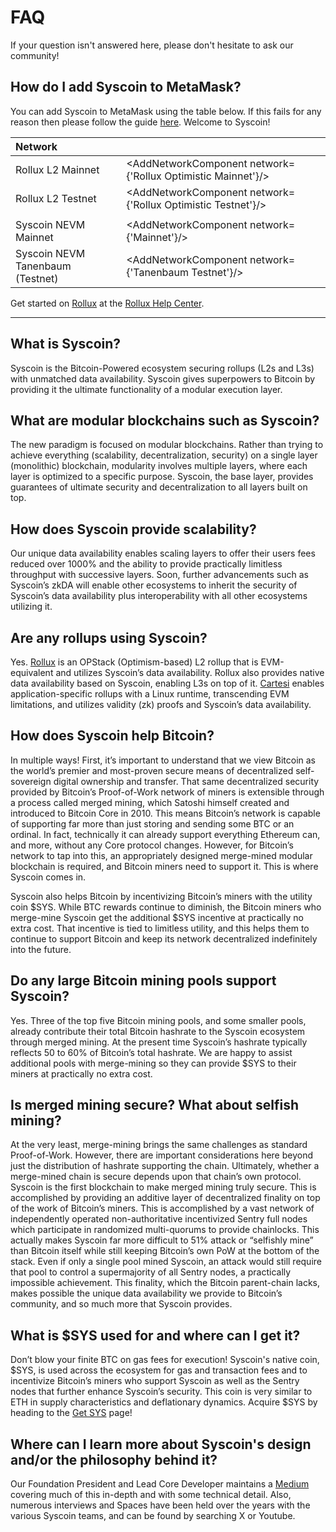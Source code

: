 


# FAQ

If your question isn't answered here, please don't hesitate to ask our community!

## How do I add Syscoin to MetaMask?

You can add Syscoin to MetaMask using the table below. If this fails for any reason then please follow the guide [here](/docs/guides/nevm/metamask). Welcome to Syscoin!

| Network             |                                                        |
| :------------------ | ------------------------------------------------------ |
| Rollux L2 Mainnet | <AddNetworkComponent network={'Rollux Optimistic Mainnet'}/> |
| Rollux L2 Testnet | <AddNetworkComponent network={'Rollux Optimistic Testnet'}/> |
|       |       |
| Syscoin NEVM Mainnet     | <AddNetworkComponent network={'Mainnet'}/>             |
| Syscoin NEVM Tanenbaum (Testnet)   | <AddNetworkComponent network={'Tanenbaum Testnet'}/>   |

Get started on [Rollux](https://rollux.com) at the [Rollux Help Center](https://docs.rollux.com/docs/help/).


-----

## What is Syscoin?
Syscoin is the Bitcoin-Powered ecosystem securing rollups (L2s and L3s) with unmatched data availability. Syscoin gives superpowers to Bitcoin by providing it the ultimate functionality of a modular execution layer.

## What are modular blockchains such as Syscoin?
The new paradigm is focused on modular blockchains. Rather than trying to achieve everything (scalability, decentralization, security) on a single layer (monolithic) blockchain, modularity involves multiple layers, where each layer is optimized to a specific purpose. Syscoin, the base layer, provides guarantees of ultimate security and decentralization to all layers built on top.

## How does Syscoin provide scalability?
Our unique data availability enables scaling layers to offer their users fees reduced over 1000% and the ability to provide practically limitless throughput with successive layers. Soon, further advancements such as Syscoin’s zkDA will enable other ecosystems to inherit the security of Syscoin’s data availability plus interoperability with all other ecosystems utilizing it.

## Are any rollups using Syscoin?
Yes.  [Rollux](https://rollux.com) is an OPStack (Optimism-based) L2 rollup that is EVM-equivalent and utilizes Syscoin’s data availability. Rollux also provides native data availability based on Syscoin, enabling L3s on top of it. [Cartesi](https://cartesi.io) enables application-specific rollups with a Linux runtime, transcending EVM limitations, and utilizes validity (zk) proofs and Syscoin’s data availability. 

## How does Syscoin help Bitcoin?
In multiple ways! First, it’s important to understand that we view Bitcoin as the world’s premier and most-proven secure means of decentralized self-sovereign digital ownership and transfer. That same decentralized security provided by Bitcoin’s Proof-of-Work network of miners is extensible through a process called merged mining, which Satoshi himself created and introduced to Bitcoin Core in 2010. This means Bitcoin’s network is capable of supporting far more than just storing and sending some BTC or an ordinal. In fact, technically it can already support everything Ethereum can, and more, without any Core protocol changes. However, for Bitcoin’s network to tap into this, an appropriately designed merge-mined modular blockchain is required, and Bitcoin miners need to support it. This is where Syscoin comes in.

Syscoin also helps Bitcoin by incentivizing Bitcoin’s miners with the utility coin $SYS. While BTC rewards continue to diminish, the Bitcoin miners who merge-mine Syscoin get the additional $SYS incentive at practically no extra cost. That incentive is tied to limitless utility, and this helps them to continue to support Bitcoin and keep its network decentralized indefinitely into the future. 

## Do any large Bitcoin mining pools support Syscoin?
Yes. Three of the top five Bitcoin mining pools, and some smaller pools, already contribute their total Bitcoin hashrate to the Syscoin ecosystem through merged mining. At the present time Syscoin’s hashrate typically reflects 50 to 60% of Bitcoin’s total hashrate. We are happy to assist additional pools with merge-mining so they can provide $SYS to their miners at practically no extra cost.

## Is merged mining secure?  What about selfish mining?
At the very least, merge-mining brings the same challenges as standard Proof-of-Work. However, there are important considerations here beyond just the distribution of hashrate supporting the chain. Ultimately, whether a merge-mined chain is secure depends upon that chain’s own protocol. Syscoin is the first blockchain to make merged mining truly secure. This is accomplished by providing an additive layer of decentralized finality on top of the work of Bitcoin’s miners. This is accomplished by a vast network of independently operated non-authoritative incentivized Sentry full nodes which participate in randomized multi-quorums to provide chainlocks. This actually makes Syscoin far more difficult to 51% attack or “selfishly mine” than Bitcoin itself while still keeping Bitcoin’s own PoW at the bottom of the stack. Even if only a single pool mined Syscoin, an attack would still require that pool to control a supermajority of all Sentry nodes, a practically impossible achievement. This finality, which the Bitcoin parent-chain lacks, makes possible the unique data availability we provide to Bitcoin’s community, and so much more that Syscoin provides. 

## What is $SYS used for and where can I get it?
Don’t blow your finite BTC on gas fees for execution! Syscoin's native coin, $SYS, is used across the ecosystem for gas and transaction fees and to incentivize Bitcoin’s miners who support Syscoin as well as the Sentry nodes that further enhance Syscoin’s security. This coin is very similar to ETH in supply characteristics and deflationary dynamics. Acquire $SYS by heading to the [Get SYS](https://syscoin.org/get-sys) page!  

## Where can I learn more about Syscoin's design and/or the philosophy behind it?
Our Foundation President and Lead Core Developer maintains a [Medium](https://jsidhu.medium.com/) covering much of this in-depth and with some technical detail.  Also, numerous interviews and Spaces have been held over the years with the various Syscoin teams, and can be found by searching X or Youtube.

